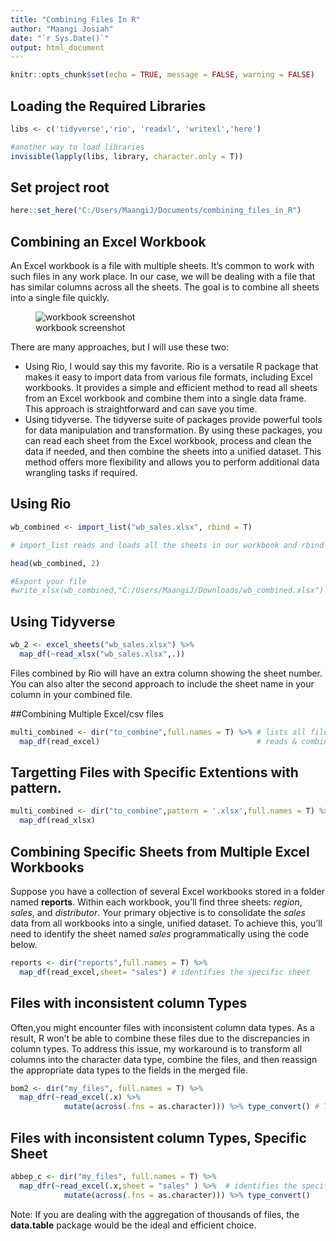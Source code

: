 ```yaml
---
title: "Combining Files In R"
author: "Maangi Josiah"
date: "`r Sys.Date()`"
output: html_document
---
```


```r
knitr::opts_chunk$set(echo = TRUE, message = FALSE, warning = FALSE)
```


## Loading the Required Libraries
```r
libs <- c('tidyverse','rio', 'readxl', 'writexl','here')

#another way to load libraries
invisible(lapply(libs, library, character.only = T))
```

## Set project root
```r
here::set_here("C:/Users/MaangiJ/Documents/combining_files_in_R")
```

## Combining an Excel Workbook

An Excel workbook is a file with multiple sheets. It's common to work with such files in any work place. In our case, we will be dealing with a file that has similar columns across all the sheets. The goal is to combine all sheets into a single file quickly. 

![workbook screenshot](workbook.PNG)

There are many approaches, but I will use these two:

 * Using Rio, I would say this my favorite. Rio is a versatile R package that makes it easy to import data from various file formats, including Excel workbooks. It provides a simple and efficient method to read all sheets from an Excel workbook and combine them into a single data frame. This approach is straightforward and can save you time.
 * Using tidyverse. The tidyverse suite of packages provide powerful tools for data manipulation and transformation. By using these packages, you can read each sheet from the Excel workbook, process and clean the data if needed, and then combine the sheets into a unified dataset. This method offers more flexibility and allows you to perform additional data wrangling tasks if required.

## Using Rio
```r
wb_combined <- import_list("wb_sales.xlsx", rbind = T) 

# import_list reads and loads all the sheets in our workbook and rbind does the combining.

head(wb_combined, 2)

#Export your file
#write_xlsx(wb_combined,"C:/Users/MaangiJ/Downloads/wb_combined.xlsx")
```

## Using Tidyverse
```r
wb_2 <- excel_sheets("wb_sales.xlsx") %>% 
  map_df(~read_xlsx("wb_sales.xlsx",.))
```

Files combined by Rio will have an extra column showing the sheet number. You can also alter the second approach to include the sheet name in your column in your combined file.

##Combining Multiple Excel/csv files

```r
multi_combined <- dir("to_combine",full.names = T) %>% # lists all files in to_combine folder/directory
  map_df(read_excel)                                   # reads & combines all excel files. To read csv, use read_csv.

```

## Targetting Files with Specific Extentions with pattern.
```r
multi_combined <- dir("to_combine",pattern = '.xlsx',full.names = T) %>% 
  map_df(read_xlsx)
```

## Combining Specific Sheets from Multiple Excel Workbooks
Suppose you have a collection of several Excel workbooks stored in a folder named **reports**. Within each workbook, you'll find three sheets: *region*, *sales*, and *distributor*. Your primary objective is to consolidate the *sales* data from all workbooks into a single, unified dataset. To achieve this, you'll need to identify the sheet named *sales* programmatically using the code below.

```r
reports <- dir("reports",full.names = T) %>% 
  map_df(read_excel,sheet= "sales") # identifies the specific sheet
```


## Files with inconsistent column Types
Often,you might encounter files with inconsistent column data types. As a result, R won't be able to combine these files due to the discrepancies in column types. To address this issue, my workaround is to transform all columns into the character data type, combine the files, and then reassign the appropriate data types to the fields in the merged file.
```r
bom2 <- dir("my_files", full.names = T) %>% 
  map_dfr(~read_excel(.x) %>% 
            mutate(across(.fns = as.character))) %>% type_convert() # This line of code converts all fields to character type

```

## Files with inconsistent column Types, Specific Sheet
```r
abbep_c <- dir("my_files", full.names = T) %>% 
  map_dfr(~read_excel(.x,sheet = "sales" ) %>%  # identifies the specific sheet
            mutate(across(.fns = as.character))) %>% type_convert()
```


Note: If you are dealing with the aggregation of thousands of files, the **data.table** package would be the ideal and efficient choice.



